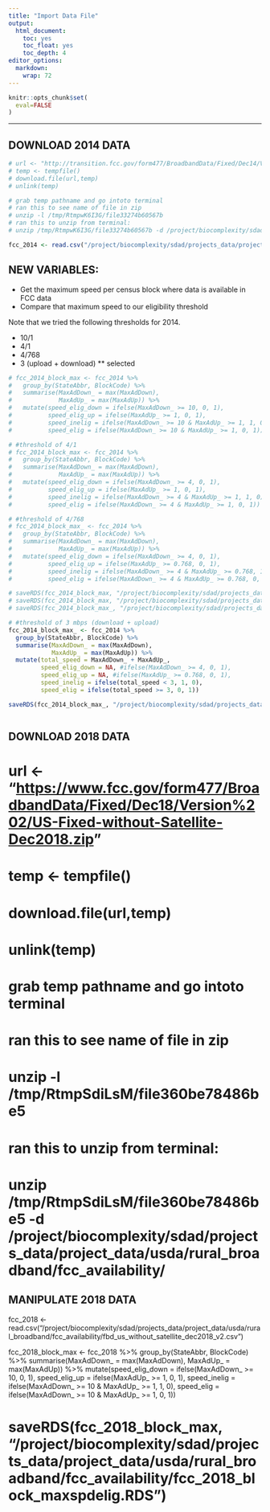 ```yaml
---
title: "Import Data File"
output: 
  html_document:
    toc: yes
    toc_float: yes
    toc_depth: 4
editor_options: 
  markdown: 
    wrap: 72
---
```


```r
knitr::opts_chunk$set(
  eval=FALSE
)
```

------------------------------------------------------------------------

## DOWNLOAD 2014 DATA

```r
# url <- "http://transition.fcc.gov/form477/BroadbandData/Fixed/Dec14/Version%203/US-Fixed-without-Satellite-Dec2014.zip"
# temp <- tempfile()
# download.file(url,temp)
# unlink(temp)

# grab temp pathname and go intoto terminal 
# ran this to see name of file in zip 
# unzip -l /tmp/RtmpwK6I3G/file33274b60567b
# ran this to unzip from terminal:
# unzip /tmp/RtmpwK6I3G/file33274b60567b -d /project/biocomplexity/sdad/projects_data/project_data/usda/rural_broadband/fcc_availability/

fcc_2014 <- read.csv("/project/biocomplexity/sdad/projects_data/project_data/usda/rural_broadband/fcc_availability/fbd_us_without_satellite_dec2014_v3.csv")
```

## NEW VARIABLES:

-   Get the maximum speed per census block where data is available in
    FCC data
-   Compare that maximum speed to our eligibility threshold

Note that we tried the following thresholds for 2014.

-   10/1
-   4/1
-   4/768
-   3 (upload + download) \*\* selected

```r
# fcc_2014_block_max <- fcc_2014 %>%
#   group_by(StateAbbr, BlockCode) %>%
#   summarise(MaxAdDown_ = max(MaxAdDown),
#             MaxAdUp_ = max(MaxAdUp)) %>%
#   mutate(speed_elig_down = ifelse(MaxAdDown_ >= 10, 0, 1),
#          speed_elig_up = ifelse(MaxAdUp_ >= 1, 0, 1),
#          speed_inelig = ifelse(MaxAdDown_ >= 10 & MaxAdUp_ >= 1, 1, 0),
#          speed_elig = ifelse(MaxAdDown_ >= 10 & MaxAdUp_ >= 1, 0, 1))

# #threshold of 4/1
# fcc_2014_block_max <- fcc_2014 %>%
#   group_by(StateAbbr, BlockCode) %>%
#   summarise(MaxAdDown_ = max(MaxAdDown),
#             MaxAdUp_ = max(MaxAdUp)) %>%
#   mutate(speed_elig_down = ifelse(MaxAdDown_ >= 4, 0, 1),
#          speed_elig_up = ifelse(MaxAdUp_ >= 1, 0, 1),
#          speed_inelig = ifelse(MaxAdDown_ >= 4 & MaxAdUp_ >= 1, 1, 0),
#          speed_elig = ifelse(MaxAdDown_ >= 4 & MaxAdUp_ >= 1, 0, 1))

# #threshold of 4/768
# fcc_2014_block_max_ <- fcc_2014 %>%
#   group_by(StateAbbr, BlockCode) %>%
#   summarise(MaxAdDown_ = max(MaxAdDown),
#             MaxAdUp_ = max(MaxAdUp)) %>%
#   mutate(speed_elig_down = ifelse(MaxAdDown_ >= 4, 0, 1),
#          speed_elig_up = ifelse(MaxAdUp_ >= 0.768, 0, 1),
#          speed_inelig = ifelse(MaxAdDown_ >= 4 & MaxAdUp_ >= 0.768, 1, 0),
#          speed_elig = ifelse(MaxAdDown_ >= 4 & MaxAdUp_ >= 0.768, 0, 1))

# saveRDS(fcc_2014_block_max, "/project/biocomplexity/sdad/projects_data/project_data/usda/rural_broadband/fcc_availability/fcc_2014_block_maxspdelig.RDS")
# saveRDS(fcc_2014_block_max, "/project/biocomplexity/sdad/projects_data/project_data/usda/rural_broadband/fcc_availability/fcc_2014_block_maxspdelig_threshold_4_1.RDS")
# saveRDS(fcc_2014_block_max_, "/project/biocomplexity/sdad/projects_data/project_data/usda/rural_broadband/fcc_availability/fcc_2014_block_maxspdelig_threshold_4_768.RDS")

```

```r
# #threshold of 3 mbps (download + upload)
fcc_2014_block_max_ <- fcc_2014 %>%
  group_by(StateAbbr, BlockCode) %>%
  summarise(MaxAdDown_ = max(MaxAdDown),
            MaxAdUp_ = max(MaxAdUp)) %>%
  mutate(total_speed = MaxAdDown_ + MaxAdUp_,
         speed_elig_down = NA, #ifelse(MaxAdDown_ >= 4, 0, 1),
         speed_elig_up = NA, #ifelse(MaxAdUp_ >= 0.768, 0, 1),
         speed_inelig = ifelse(total_speed < 3, 1, 0),
         speed_elig = ifelse(total_speed >= 3, 0, 1))

saveRDS(fcc_2014_block_max_, "/project/biocomplexity/sdad/projects_data/project_data/usda/rural_broadband/fcc_availability/fcc_2014_block_maxspdelig_threshold_total3.RDS")

```

```r

```


## DOWNLOAD 2018 DATA

# url \<- "<https://www.fcc.gov/form477/BroadbandData/Fixed/Dec18/Version%202/US-Fixed-without-Satellite-Dec2018.zip>"

# temp \<- tempfile()

# download.file(url,temp)

# unlink(temp)

# grab temp pathname and go intoto terminal

# ran this to see name of file in zip

# unzip -l /tmp/RtmpSdiLsM/file360be78486be5

# ran this to unzip from terminal:

# unzip /tmp/RtmpSdiLsM/file360be78486be5 -d /project/biocomplexity/sdad/projects_data/project_data/usda/rural_broadband/fcc_availability/

## MANIPULATE 2018 DATA

fcc_2018 \<-
read.csv("/project/biocomplexity/sdad/projects_data/project_data/usda/rural_broadband/fcc_availability/fbd_us_without_satellite_dec2018_v2.csv")

fcc_2018_block_max \<- fcc_2018 %\>% group_by(StateAbbr, BlockCode) %\>%
summarise(MaxAdDown\_ = max(MaxAdDown), MaxAdUp\_ = max(MaxAdUp)) %\>%
mutate(speed_elig_down = ifelse(MaxAdDown\_ \>= 10, 0, 1), speed_elig_up
= ifelse(MaxAdUp\_ \>= 1, 0, 1), speed_inelig = ifelse(MaxAdDown\_ \>=
10 & MaxAdUp\_ \>= 1, 1, 0), speed_elig = ifelse(MaxAdDown\_ \>= 10 &
MaxAdUp\_ \>= 1, 0, 1))

# saveRDS(fcc_2018_block_max, "/project/biocomplexity/sdad/projects_data/project_data/usda/rural_broadband/fcc_availability/fcc_2018_block_maxspdelig.RDS")
